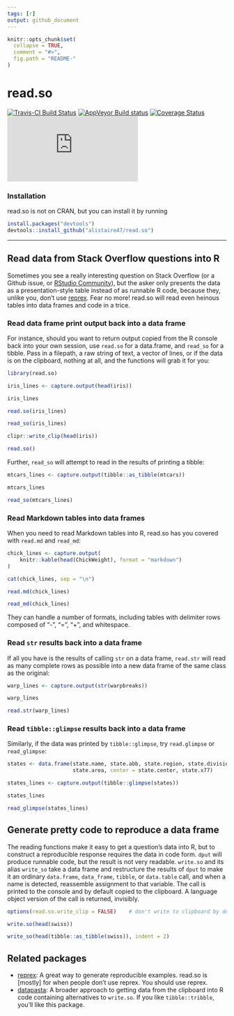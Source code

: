 ```yaml
---
tags: [r]
output: github_document
---
```


<!-- README.md is generated from README.Rmd. Please edit that file -->

```r
knitr::opts_chunk$set(
  collapse = TRUE,
  comment = "#>",
  fig.path = "README-"
)
```

# read.so

[![Travis-CI Build Status](https://travis-ci.org/alistaire47/read.so.svg?branch=master)](https://travis-ci.org/alistaire47/read.so)
[![AppVeyor Build status](https://ci.appveyor.com/api/projects/status/17mg5b1yd926krpk?svg=true)](https://ci.appveyor.com/project/alistaire47/read-so)
[![Coverage Status](https://img.shields.io/codecov/c/github/alistaire47/read.so/master.svg)](https://codecov.io/github/alistaire47/read.so?branch=master)
[![CRAN_Status_Badge](http://www.r-pkg.org/badges/version/read.so)](https://cran.r-project.org/package=read.so)


### Installation

read.so is not on CRAN, but you can install it by running

```r
install.packages("devtools")
devtools::install_github("alistaire47/read.so")
```

---

## Read data from Stack Overflow questions into R

Sometimes you see a really interesting question on Stack Overflow (or a Github 
issue, or [RStudio Community](https://community.rstudio.com/)), but the asker 
only presents the data as a presentation-style table instead of as runnable R 
code, because they, unlike you, don't use 
[reprex](http://reprex.tidyverse.org/). Fear no more! read.so will read even 
heinous tables into data frames and code in a trice.

### Read data frame print output back into a data frame

For instance, should you want to return output copied from the R console back 
into your own session, use `read.so` for a data.frame, and `read_so` for a 
tibble. Pass in a filepath, a raw string of text, a vector of lines, or if the 
data is on the clipboard, nothing at all, and the functions will grab it for 
you:

```r
library(read.so)

iris_lines <- capture.output(head(iris))

iris_lines

read.so(iris_lines)

read_so(iris_lines)

clipr::write_clip(head(iris))

read.so()
```

Further, `read_so` will attempt to read in the results of printing a tibble:

```r
mtcars_lines <- capture.output(tibble::as_tibble(mtcars))

mtcars_lines

read_so(mtcars_lines)
```

### Read Markdown tables into data frames

When you need to read Markdown tables into R, read.so has you covered 
with `read.md` and `read_md`:

```r
chick_lines <- capture.output(
    knitr::kable(head(ChickWeight), format = "markdown")
)

cat(chick_lines, sep = "\n")

read.md(chick_lines)

read_md(chick_lines)
```

They can handle a number of formats, including tables with delimiter rows 
composed of "-", "=", "+", and whitespace.


### Read `str` results back into a data frame

If all you have is the results of calling `str` on a data frame, `read.str` 
will read as many complete rows as possible into a new data frame of the same 
class as the original:

```r
warp_lines <- capture.output(str(warpbreaks))

warp_lines

read.str(warp_lines)
```

### Read `tibble::glimpse` results back into a data frame

Similarly, if the data was printed by `tibble::glimpse`, try `read.glimpse` 
or `read_glimpse`:

```r
states <- data.frame(state.name, state.abb, state.region, state.division, 
                     state.area, center = state.center, state.x77)

states_lines <- capture.output(tibble::glimpse(states))

states_lines

read_glimpse(states_lines)
```

## Generate pretty code to reproduce a data frame

The reading functions make it easy to get a question's data into R, but to 
construct a reproducible response requires the data in code form. `dput` will 
produce runnable code, but the result is not very readable. `write.so` and its 
alias `write_so` take a data frame and restructure the results of `dput` to 
make it an ordinary `data.frame`, `data_frame`, `tibble`, or `data.table` call, 
and when a name is detected, reassemble assignment to that variable. The call 
is printed to the console and by default copied to the clipboard. A language 
object version of the call is returned, invisibly.

```r
options(read.so.write_clip = FALSE)    # don't write to clipboard by default

write.so(head(swiss))

write_so(head(tibble::as_tibble(swiss)), indent = 2)
```

## Related packages

- [reprex](http://reprex.tidyverse.org/): A great way to generate reproducible 
    examples. read.so is [mostly] for when people don't use reprex. You should 
    use reprex.
- [datapasta](https://github.com/MilesMcBain/datapasta): A broader approach to 
    getting data from the clipboard into R code containing alternatives to 
    `write.so`. If you like `tibble::tribble`, you'll like this package.
